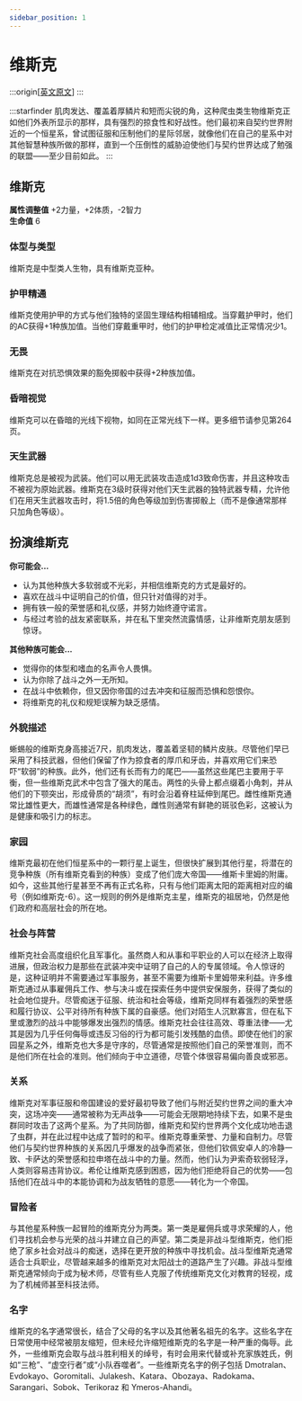 ```yaml
---
sidebar_position: 1
---
```


# 维斯克

:::origin[[英文原文](https://www.aonsrd.com/Races.aspx?ItemName=Vesk)]
:::

:::starfinder
肌肉发达、覆盖着厚鳞片和短而尖锐的角，这种爬虫类生物维斯克正如他们外表所显示的那样，具有强烈的掠食性和好战性。他们最初来自契约世界附近的一个恒星系，曾试图征服和压制他们的星际邻居，就像他们在自己的星系中对其他智慧种族所做的那样，直到一个压倒性的威胁迫使他们与契约世界达成了勉强的联盟——至少目前如此。
:::

## 维斯克

**属性调整值** +2力量，+2体质，-2智力  
**生命值** 6

### 体型与类型

维斯克是中型类人生物，具有维斯克亚种。

### 护甲精通

维斯克使用护甲的方式与他们独特的坚固生理结构相辅相成。当穿戴护甲时，他们的AC获得+1种族加值。当他们穿戴重甲时，他们的护甲检定减值比正常情况少1。

### 无畏

维斯克在对抗恐惧效果的豁免掷骰中获得+2种族加值。

### 昏暗视觉

维斯克可以在昏暗的光线下视物，如同在正常光线下一样。更多细节请参见第264页。

### 天生武器

维斯克总是被视为武装。他们可以用无武装攻击造成1d3致命伤害，并且这种攻击不被视为原始武器。维斯克在3级时获得对他们天生武器的独特武器专精，允许他们在用天生武器攻击时，将1.5倍的角色等级加到伤害掷骰上（而不是像通常那样只加角色等级）。

## 扮演维斯克

**你可能会...**
- 认为其他种族大多软弱或不光彩，并相信维斯克的方式是最好的。
- 喜欢在战斗中证明自己的价值，但只针对值得的对手。
- 拥有铁一般的荣誉感和礼仪感，并努力始终遵守诺言。
- 与经过考验的战友紧密联系，并在私下里突然流露情感，让非维斯克朋友感到惊讶。

**其他种族可能会...**
- 觉得你的体型和嗜血的名声令人畏惧。
- 认为你除了战斗之外一无所知。
- 在战斗中依赖你，但又因你帝国的过去冲突和征服而恐惧和怨恨你。
- 将维斯克的礼仪和规矩误解为缺乏感情。

### 外貌描述

蜥蜴般的维斯克身高接近7尺，肌肉发达，覆盖着坚韧的鳞片皮肤。尽管他们早已采用了科技武器，但他们保留了作为掠食者的厚爪和牙齿，并喜欢用它们来恐吓“软弱”的种族。此外，他们还有长而有力的尾巴——虽然这些尾巴主要用于平衡，但一些维斯克武术中包含了强大的尾击。两性的头骨上都点缀着小角刺，并从他们的下颚突出，形成骨质的“胡须”，有时会沿着脊柱延伸到尾巴。雌性维斯克通常比雄性更大，而雄性通常是各种绿色，雌性则通常有鲜艳的斑驳色彩，这被认为是健康和吸引力的标志。

### 家园

维斯克最初在他们恒星系中的一颗行星上诞生，但很快扩展到其他行星，将潜在的竞争种族（所有维斯克看到的种族）变成了他们庞大帝国——维斯卡里姆的附庸。如今，这些其他行星甚至不再有正式名称，只有与他们距离太阳的距离相对应的编号（例如维斯克-6）。这一规则的例外是维斯克主星，维斯克的祖居地，仍然是他们政府和高层社会的所在地。

### 社会与阵营

维斯克社会高度组织化且军事化。虽然商人和从事和平职业的人可以在经济上取得进展，但政治权力是那些在武装冲突中证明了自己的人的专属领域。令人惊讶的是，这种证明并不需要通过军事服务，甚至不需要为维斯卡里姆带来利益。许多维斯克通过从事雇佣兵工作、参与决斗或在探索任务中提供安保服务，获得了类似的社会地位提升。尽管痴迷于征服、统治和社会等级，维斯克同样有着强烈的荣誉感和履行协议、公平对待所有种族下属的自豪感。他们对陌生人沉默寡言，但在私下里或激烈的战斗中能够爆发出强烈的情感。维斯克社会往往高效、尊重法律——尤其是因为几乎任何侮辱或违反习俗的行为都可能引发残酷的血债。即使在他们的家园星系之外，维斯克也大多是守序的，尽管通常是按照他们自己的荣誉准则，而不是他们所在社会的准则。他们倾向于中立道德，尽管个体很容易偏向善良或邪恶。

### 关系

维斯克对军事征服和帝国建设的爱好最初导致了他们与附近契约世界之间的重大冲突，这场冲突——通常被称为无声战争——可能会无限期地持续下去，如果不是虫群同时攻击了这两个星系。为了共同防御，维斯克和契约世界两个文化成功地击退了虫群，并在此过程中达成了暂时的和平。维斯克尊重荣誉、力量和自制力。尽管他们与契约世界种族的关系因几乎爆发的战争而紧张，但他们钦佩安卓人的冷静一致、卡萨达的荣誉感和拉申塔在战斗中的力量。然而，他们认为尹索奇软弱轻浮，人类则容易违背协议。希伦让维斯克感到困惑，因为他们拒绝将自己的优势——包括他们在战斗中的本能协调和为战友牺牲的意愿——转化为一个帝国。

### 冒险者

与其他星系种族一起冒险的维斯克分为两类。第一类是雇佣兵或寻求荣耀的人，他们寻找机会参与光荣的战斗并建立自己的声望。第二类是非战斗型维斯克，他们拒绝了家乡社会对战斗的痴迷，选择在更开放的种族中寻找机会。战斗型维斯克通常适合士兵职业，尽管越来越多的维斯克对太阳战士的道路产生了兴趣。非战斗型维斯克通常倾向于成为秘术师，尽管有些人克服了传统维斯克文化对教育的轻视，成为了机械师甚至科技法师。

### 名字

维斯克的名字通常很长，结合了父母的名字以及其他著名祖先的名字。这些名字在日常使用中经常被朋友缩短，但未经允许缩短维斯克的名字是一种严重的侮辱。此外，一些维斯克会取与战斗胜利相关的绰号，有时会用来代替或补充家族姓氏，例如“三枪”、“虚空行者”或“小队吞噬者”。一些维斯克名字的例子包括 Dmotralan、Evdokayo、Goromitali、Julakesh、Katara、Obozaya、Radokama、Sarangari、Sobok、Terikoraz 和 Ymeros-Ahandi。